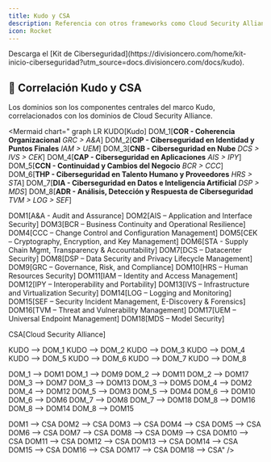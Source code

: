 ```yaml
---
title: Kudo y CSA
description: Referencia con otros frameworks como Cloud Security Alliance
icon: Rocket
---
```



<Callout title="Quieres aprender más?">
  Descarga el [Kit de Ciberseguridad](https://divisioncero.com/home/kit-inicio-ciberseguridad?utm_source=docs.divisioncero.com/docs/kudo).
</Callout>


## 📝 Correlación Kudo y CSA

Los dominios son los componentes centrales del marco Kudo, correlacionados con los dominios de Cloud Security Alliance.

<Mermaid
  chart="
graph LR
KUDO[Kudo]
DOM_1[**COR - Coherencia Organizacional**
*GRC > A&A*]
DOM_2[**CIP - Ciberseguridad en Identidad y Puntos Finales**
*IAM > UEM*]
DOM_3[**CNB - Ciberseguridad en Nube**
*DCS > IVS > CEK*]
DOM_4[**CAP - Ciberseguridad en Aplicaciones**
*AIS > IPY*]
DOM_5[**CCN - Continuidad y Cambios del Negocio**
*BCR > CCC*]
DOM_6[**THP - Ciberseguridad en Talento Humano y Proveedores**
*HRS > STA*]
DOM_7[**DIA - Ciberseguridad en Datos e Inteligencia Artificial**
*DSP > MDS*]
DOM_8[**ADR - Análisis, Detección y Respuesta de Ciberseguridad**
*TVM > LOG > SEF*]

DOM1[A&A - Audit and Assurance]
DOM2[AIS – Application and Interface Security]
DOM3[BCR – Business Continuity and Operational Resilience]
DOM4[CCC – Change Control and Configuration Management]
DOM5[CEK – Cryptography, Encryption, and Key Management]
DOM6[STA - Supply Chain Mgmt, Transparency & Accountability]
DOM7[DCS – Datacenter Security]
DOM8[DSP – Data Security and Privacy Lifecycle Management]
DOM9[GRC – Governance, Risk, and Compliance]
DOM10[HRS – Human Resources Security]
DOM11[IAM – Identity and Access Management]
DOM12[IPY – Interoperability and Portability]
DOM13[IVS – Infrastructure and Virtualization Security]
DOM14[LOG – Logging and Monitoring]
DOM15[SEF – Security Incident Management, E-Discovery & Forensics]
DOM16[TVM – Threat and Vulnerability Management]
DOM17[UEM – Universal Endpoint Management]
DOM18[MDS – Model Security]

CSA[Cloud Security Alliance]

KUDO --> DOM_1
KUDO --> DOM_2
KUDO --> DOM_3
KUDO --> DOM_4
KUDO --> DOM_5
KUDO --> DOM_6
KUDO --> DOM_7
KUDO --> DOM_8

DOM_1 --> DOM1
DOM_1 --> DOM9
DOM_2 --> DOM11
DOM_2 --> DOM17
DOM_3 --> DOM7
DOM_3 --> DOM13
DOM_3 --> DOM5
DOM_4 --> DOM2
DOM_4 --> DOM12
DOM_5 --> DOM3
DOM_5 --> DOM4
DOM_6 --> DOM10
DOM_6 --> DOM6
DOM_7 --> DOM8
DOM_7 --> DOM18
DOM_8 --> DOM16
DOM_8 --> DOM14
DOM_8 --> DOM15

DOM1 --> CSA
DOM2 --> CSA
DOM3 --> CSA
DOM4 --> CSA
DOM5 --> CSA
DOM6 --> CSA
DOM7 --> CSA
DOM8 --> CSA
DOM9 --> CSA
DOM10 --> CSA
DOM11 --> CSA
DOM12 --> CSA
DOM13 --> CSA
DOM14 --> CSA
DOM15 --> CSA
DOM16 --> CSA
DOM17 --> CSA
DOM18 --> CSA"
/>

